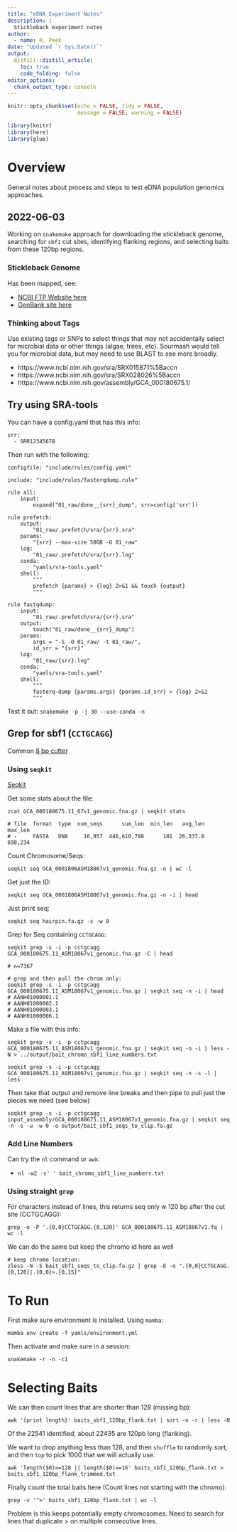 ```yaml
---
title: "eDNA Experiment Notes"
description: |
  Stickleback experiment notes
author:
  - name: R. Peek 
date: "Updated `r Sys.Date()`"
output: 
  distill::distill_article:
    toc: true
    code_folding: false
editor_options: 
  chunk_output_type: console
---
```


```r
knitr::opts_chunk$set(echo = FALSE, tidy = FALSE,
                      message = FALSE, warning = FALSE)

library(knitr)
library(here)
library(glue)
```

# Overview

General notes about process and steps to test eDNA population genomics approaches.

## 2022-06-03

Working on `snakemake` approach for downloading the stickleback genome, searching for `sbf1` cut sites, identifying flanking regions, and selecting baits from these 120bp regions.

### Stickleback Genome

Has been mapped, see: 

 - [NCBI FTP Website here](https://ftp.ncbi.nlm.nih.gov/genomes/all/GCA/000/180/675/GCA_000180675.1_ASM18067v1/) 
 - [GenBank site here](https://www.ncbi.nlm.nih.gov/assembly/GCA_000180675.1/)


### Thinking about Tags

Use existing tags or SNPs to select things that may not accidentally select for microbial data or other things (algae, trees, etc). Sourmash would tell you for microbial data, but may need to use BLAST to see more broadly.

 - https://www.ncbi.nlm.nih.gov/sra/SRX015871%5Baccn
 - https://www.ncbi.nlm.nih.gov/sra/SRX028026%5Baccn
 - https://www.ncbi.nlm.nih.gov/assembly/GCA_000180675.1/
 
 
## Try using SRA-tools

You can have a config.yaml that has this info:
```
srr:
  - SRR12345678

```
Then run with the following:

```
configfile: "include/rules/config.yaml"
 
include: "include/rules/fasterqdump.rule"
 
rule all:
    input:
        expand("01_raw/done__{srr}_dump", srr=config['srr'])

rule prefetch:
    output:
        "01_raw/.prefetch/sra/{srr}.sra"
    params:
        "{srr} --max-size 50GB -O 01_raw"
    log:
        "01_raw/.prefetch/sra/{srr}.log"
    conda:
        "yamls/sra-tools.yaml"
    shell:
        """
        prefetch {params} > {log} 2>&1 && touch {output}
        """
 
rule fastqdump:
    input:
        "01_raw/.prefetch/sra/{srr}.sra"
    output:
        touch("01_raw/done__{srr}_dump")
    params:
        args = "-S -O 01_raw/ -t 01_raw/",
        id_srr = "{srr}"
    log:
        "01_raw/{srr}.log"
    conda:
        "yamls/sra-tools.yaml"
    shell:
        """
        fasterq-dump {params.args} {params.id_srr} > {log} 2>&1 
        """
```


Test it out: `snakemake -p -j 30 --use-conda -n`

## Grep for sbf1 (`CCTGCAGG`)

Common [8 bp cutter](https://en.wikipedia.org/wiki/List_of_restriction_enzyme_cutting_sites:_S)

### Using `seqkit`

[Seqkit](https://bioinf.shenwei.me/seqkit/download/)

Get some stats about the file:

```
zcat GCA_000180675.11_67v1_genomic.fna.gz | seqkit stats

# file  format  type  num_seqs      sum_len  min_len   avg_len  max_len
# -     FASTA   DNA     16,957  446,610,788      101  26,337.8  698,234
```
Count Chromosome/Seqs:

```
seqkit seq GCA_0001806ASM18067v1_genomic.fna.gz -n | wc -l
```

Get just the ID:

```
seqkit seq GCA_0001806ASM18067v1_genomic.fna.gz -n -i | head
```

Just print seq:

```
seqkit seq hairpin.fa.gz -s -w 0

```

Grep for Seq containing `CCTGCAGG`:

```
seqkit grep -s -i -p cctgcagg GCA_000180675.11_ASM18067v1_genomic.fna.gz -C | head

# n=7367

# grep and then pull the chrom only:
seqkit grep -s -i -p cctgcagg GCA_000180675.11_ASM18067v1_genomic.fna.gz | seqkit seq -n -i | head
# AANH01000001.1
# AANH01000002.1
# AANH01000003.1
# AANH01000006.1
```

Make a file with this info:
```
seqkit grep -s -i -p cctgcagg GCA_000180675.11_ASM18067v1_genomic.fna.gz | seqkit seq -n -i | less -N > ../output/bait_chromo_sbf1_line_numbers.txt
```

```
seqkit grep -s -i -p cctgcagg GCA_000180675.11_ASM18067v1_genomic.fna.gz | seqkit seq -n -s -l | less
```

Then take that output and remove line breaks and then pipe to pull just the pieces we need (see below)

```
seqkit grep -s -i -p cctgcagg input_assembly/GCA_000180675.11_ASM18067v1_genomic.fna.gz | seqkit seq -n -s -u -w 0 -o output/bait_sbf1_seqs_to_clip.fa.gz
```
### Add Line Numbers

Can try the `nl` command or `awk`: 

 - `nl -w2 -s' ' bait_chromo_sbf1_line_numbers.txt`
 
### Using straight `grep`

For characters instead of lines, this returns seq only w 120 bp after the cut site (CCTGCAGG):

```
grep -o -P '.{0,0}CCTGCAGG.{0,120}' GCA_000180675.11_ASM18067v1.fq | wc -l
```

We can do the same but keep the chromo id here as well

```
# keep chromo location:
zless -N -S bait_sbf1_seqs_to_clip.fa.gz | grep -E -o ".{0,0}CCTGCAGG.{0,120}|.{0,0}>.{0,15}"

```
# To Run

First make sure environment is installed. Using `mamba`:

```
mamba env create -f yamls/environment.yml
```

Then activate and make sure in a session:

```
snakemake -r -n -c1
```

# Selecting Baits

We can then count lines that are shorter than 128 (missing bp):

```
awk '{print length}' baits_sbf1_120bp_flank.txt | sort -n -r | less -N
```

Of the 22541 identified, about 22435 are 120pb long (flanking).

We want to drop anything less than 128, and then `shuffle` to randomly sort, and then `top` to pick 1000 that we will actually use.

```
awk 'length($0)==128 || length($0)==16' baits_sbf1_120bp_flank.txt > baits_sbf1_120bp_flank_trimmed.txt
```

Finally count the total baits here (Count lines not starting with the chromo):

```
grep -v '^>' baits_sbf1_120bp_flank.txt | wc -l
```

Problem is this keeps potentially empty chromosomes. Need to search for lines that duplicate > on multiple consecutive lines.




